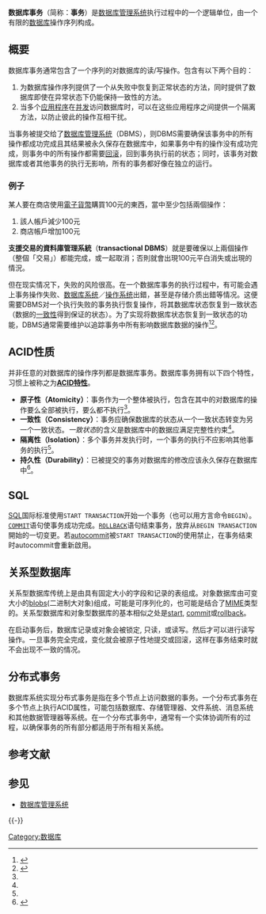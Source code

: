 {{noteTA
|T=zh-cn:数据库事务; zh-tw:資料庫交易; zh-hk:資料庫交易;
|G1=IT
|1=zh-cn:事务; zh-tw:交易; zh-hk:交易;
}}
'''数据库事务'''（简称：'''事务'''）是[[数据库管理系统|数据库管理系统]]执行过程中的一个逻辑单位，由一个有限的[[数据库|数据库]]操作序列构成。

== 概要 ==
数据库事务通常包含了一个序列的对数据库的读/写操作。包含有以下两个目的：
# 为数据库操作序列提供了一个从失败中恢复到正常状态的方法，同时提供了数据库即使在异常状态下仍能保持一致性的方法。
# 当多个[[应用程序|应用程序]]在[[并发|并发]]访问数据库时，可以在这些应用程序之间提供一个隔离方法，以防止彼此的操作互相干扰。

当事务被提交给了[[数据库管理系统|数据库管理系统]]（DBMS），则DBMS需要确保该事务中的所有操作都成功完成且其结果被永久保存在数据库中，如果事务中有的操作没有成功完成，则事务中的所有操作都需要[[回滚_(数据管理)|回滚]]，回到事务执行前的状态；同时，该事务对数据库或者其他事务的执行无影响，所有的事务都好像在独立的运行。

===例子===
某人要在商店使用[[電子貨幣|電子貨幣]]購買100元的東西，當中至少包括兩個操作：
#該人帳戶減少100元
#商店帳戶增加100元

'''支援交易的資料庫管理系統'''（'''transactional DBMS'''）就是要確保以上兩個操作（整個「交易」）都能完成，或一起取消；否則就會出現100元平白消失或出現的情況。

但在现实情况下，失败的风险很高。在一个数据库事务的执行过程中，有可能会遇上事务操作失败、[[数据库系统|数据库系统]]／[[操作系统|操作系统]]出錯，甚至是存储介质出錯等情况。这便需要DBMS对一个执行失败的事务执行恢复操作，将其数据库状态恢复到一致状态（数据的[[一致性|一致性]]得到保证的状态）。为了实现将数据库状态恢复到一致状态的功能，DBMS通常需要维护{{le|事务日志|Transaction log}}以追踪事务中所有影响数据库数据的操作<ref> {{cite book |title=《数据库系统基础（第四版）》(Fundamentals of Database System (Fourth Edition))|author=Elmasri Navathe著，张伶等译|publisher=中国电力出版社|isbn=7-5083-3496-5|pages=436页|date=2005年8月}}</ref><ref> {{cite book |title=《事务处理：概念与技术》(Transaction Prossessing: Concepts and Techniques) |author=Jim Gray, Andreas Reuter 著，孟小峰、于戈 等译 |publisher=机械工业出版社 |year=2004年 |isbn=9787111126416}}</ref>。

== ACID性质 ==
{{Main|ACID}}

并非任意的对数据库的操作序列都是数据库事务。数据库事务拥有以下四个特性，习惯上被称之为'''[[ACID|ACID特性]]'''。
* '''原子性（Atomicity）'''：事务作为一个整体被执行，包含在其中的对数据库的操作要么全部被执行，要么都不执行<ref name="acid" />。
* '''一致性（Consistency）'''：事务应确保数据库的状态从一个一致状态转变为另一个一致状态。''一致状态''的含义是数据库中的数据应满足完整性约束<ref name="acid" />。
*'''隔离性（Isolation）'''：多个事务并发执行时，一个事务的执行不应影响其他事务的执行<ref name="acid" />。
* '''持久性（Durability）'''：已被提交的事务对数据库的修改应该永久保存在数据库中<ref name="acid"> {{cite book |title=《数据库系统教程（上册）》|author=王能斌 |publisher=电子工业出版社 |isbn=7-5053-7827-9 |pages=91～92页|date=2002年8月}}</ref>。

==SQL==
[[SQL|SQL]]国际标准使用<code>START TRANSACTION</code>开始一个事务（也可以用方言命令<code>BEGIN</code>）。<code>[[Commit_(SQL)|COMMIT]]</code>语句使事务成功完成。<code>[[回滚_(数据管理)|ROLLBACK]]</code>语句结束事务，放弃从<code>BEGIN TRANSACTION</code>開始的一切变更。若[[autocommit|autocommit]]被<code>START TRANSACTION</code>的使用禁止，在事务结束时autocommit會重新啟用。

==关系型数据库==
关系型数据库传统上是由具有固定大小的字段和记录的表组成。对象数据库由可变大小的[[blobs|blobs]](二进制大对象)组成，可能是可序列化的，也可能是结合了[[MIME|MIME]]类型的。关系型数据库和对象型数据库的基本相似之处是[[start|start]], [[commit|commit]]或[[rollback|rollback]]。

在启动事务后，数据库记录或对象会被锁定, 只读，或读写。然后才可以进行读写操作。一旦事务完全完成，变化就会被原子性地提交或回滚，这样在事务结束时就不会出现不一致的情况。

==分布式事务==
数据库系统实现分布式事务是指在多个节点上访问数据的事务。一个分布式事务在多个节点上执行ACID属性，可能包括数据库、存储管理器、文件系统、消息系统和其他数据管理器等系统。在一个分布式事务中，通常有一个实体协调所有的过程，以确保事务的所有部分都适用于所有相关系统。

== 参考文献 ==
{{Reflist|30em}}

== 参见 ==
* [[数据库管理系统|数据库管理系统]]

{{-}}
{{Databases}}

[[Category:数据库|Category:数据库]]